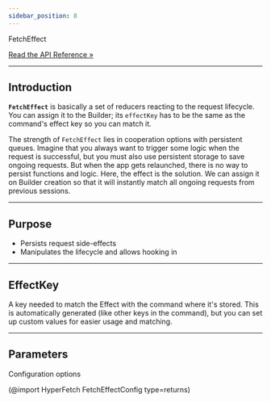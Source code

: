 ```yaml
---
sidebar_position: 8
---
```


<div class="api-link">
  <div class="api-link-title">FetchEffect</div>
  <div class="api-link-sub-title">

[Read the API Reference »](/api/Hyper-Fetch/Class/FetchEffect.mdx)

  </div>
</div>

---

## Introduction

**`FetchEffect`** is basically a set of reducers reacting to the request lifecycle. You can assign it to the Builder;
its `effectKey` has to be the same as the command's effect key so you can match it.

The strength of `FetchEffect` lies in cooperation options with persistent queues. Imagine that you always want to
trigger some logic when the request is successful, but you must also use persistent storage to save ongoing requests.
But when the app gets relaunched, there is no way to persist functions and logic. Here, the effect is the solution. We
can assign it on Builder creation so that it will instantly match all ongoing requests from previous sessions.

---

## Purpose

- Persists request side-effects
- Manipulates the lifecycle and allows hooking in

---

## EffectKey

A key needed to match the Effect with the command where it's stored. This is automatically generated (like other keys in
the command), but you can set up custom values for easier usage and matching.

---

## Parameters

Configuration options

(@import HyperFetch FetchEffectConfig type=returns)
